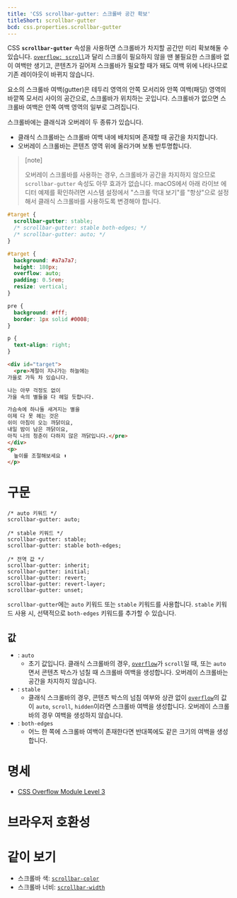 ```yaml
---
title: 'CSS scrollbar-gutter: 스크롤바 공간 확보'
titleShort: scrollbar-gutter
bcd: css.properties.scrollbar-gutter
---
```


CSS **`scrollbar-gutter`** 속성을 사용하면 스크롤바가 차지할 공간만 미리 확보해둘 수 있습니다. [`overflow: scroll`][`overflow`]과 달리 스크롤이 필요하지 않을 땐 불필요한 스크롤바 없이 여백만 생기고, 콘텐츠가 길어져 스크롤바가 필요할 때가 돼도 여백 위에 나타나므로 기존 레이아웃이 바뀌지 않습니다.

요소의 스크롤바 여백(gutter)은 테두리 영역의 안쪽 모서리와 안쪽 여백(패딩) 영역의 바깥쪽 모서리 사이의 공간으로, 스크롤바가 위치하는 곳입니다. 스크롤바가 없으면 스크롤바 여백은 안쪽 여백 영역의 일부로 그려집니다.

스크롤바에는 클래식과 오버레이 두 종류가 있습니다.

- 클래식 스크롤바는 스크롤바 여백 내에 배치되며 존재할 때 공간을 차지합니다.
- 오버레이 스크롤바는 콘텐츠 영역 위에 올라가며 보통 반투명합니다.

> [note]
>
> 오버레이 스크롤바를 사용하는 경우, 스크롤바가 공간을 차지하지 않으므로 `scrollbar-gutter` 속성도 아무 효과가 없습니다. macOS에서 아래 라이브 에디터 예제를 확인하려면 시스템 설정에서 "스크롤 막대 보기"를 "항상"으로 설정해서 클래식 스크롤바를 사용하도록 변경해야 합니다.

```css hidden name=demo
#target {
  scrollbar-gutter: stable;
  /* scrollbar-gutter: stable both-edges; */
  /* scrollbar-gutter: auto; */
}
```

```css hidden name=demo filename=style
#target {
  background: #a7a7a7;
  height: 180px;
  overflow: auto;
  padding: 0.5rem;
  resize: vertical;
}

pre {
  background: #fff;
  border: 1px solid #0008;
}

p {
  text-align: right;
}
```

```html hidden name=demo
<div id="target">
  <pre>계절이 지나가는 하늘에는
가을로 가득 차 있습니다.

나는 아무 걱정도 없이
가을 속의 별들을 다 헤일 듯합니다.

가슴속에 하나둘 새겨지는 별을
이제 다 못 헤는 것은
쉬이 아침이 오는 까닭이요,
내일 밤이 남은 까닭이요,
아직 나의 청춘이 다하지 않은 까닭입니다.</pre>
</div>
<p>
  높이를 조절해보세요 ⬆️
</p>
```

<LiveExample height={280} lang="css" name="demo" />

# 구문

```css-prop
/* auto 키워드 */
scrollbar-gutter: auto;

/* stable 키워드 */
scrollbar-gutter: stable;
scrollbar-gutter: stable both-edges;

/* 전역 값 */
scrollbar-gutter: inherit;
scrollbar-gutter: initial;
scrollbar-gutter: revert;
scrollbar-gutter: revert-layer;
scrollbar-gutter: unset;
```

`scrollbar-gutter`에는 `auto` 키워드 또는 `stable` 키워드를 사용합니다. `stable` 키워드 사용 시, 선택적으로 `both-edges` 키워드를 추가할 수 있습니다.

## 값

- : `auto`
  - 초기 값입니다. 클래식 스크롤바의 경우, [`overflow`]가 `scroll`일 때, 또는 `auto`면서 콘텐츠 박스가 넘칠 때 스크롤바 여백을 생성합니다. 오버레이 스크롤바는 공간을 차지하지 않습니다.
- : `stable`
  - 클래식 스크롤바의 경우, 콘텐츠 박스의 넘침 여부와 상관 없이 [`overflow`]의 값이 `auto`, `scroll`, `hidden`이라면 스크롤바 여백을 생성합니다. 오버레이 스크롤바의 경우 여백을 생성하지 않습니다.
- : `both-edges`
  - 어느 한 쪽에 스크롤바 여백이 존재한다면 반대쪽에도 같은 크기의 여백을 생성합니다.

# 명세

- [CSS Overflow Module Level 3](https://drafts.csswg.org/css-overflow/#scrollbar-gutter-property)

# 브라우저 호환성

<BrowserCompat data={props.bcd} />

# 같이 보기

- 스크롤바 색: [`scrollbar-color`]
- 스크롤바 너비: [`scrollbar-width`]

[`overflow`]: https://developer.mozilla.org/en-US/docs/Web/CSS/overflow
[`scrollbar-color`]: ./scrollbar-color
[`scrollbar-width`]: ./scrollbar-width
